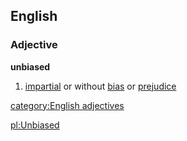 ==English==
===Adjective===
'''unbiased'''
#[[impartial]] or without [[bias]] or [[prejudice]]
[[category:English adjectives]]

[[pl:Unbiased]]